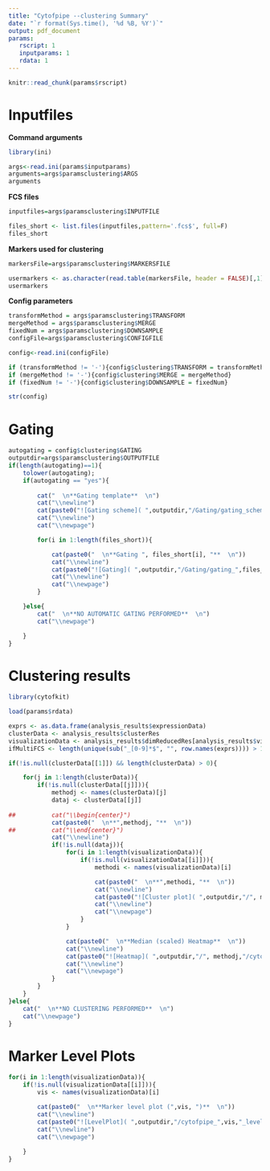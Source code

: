 ```yaml
---
title: "Cytofpipe --clustering Summary" 
date: "`r format(Sys.time(), '%d %B, %Y')`" 
output: pdf_document 
params:
   rscript: 1
   inputparams: 1
   rdata: 1
---
```



```r
knitr::read_chunk(params$rscript)
```


# Inputfiles

**Command arguments**
```r

library(ini)

args<-read.ini(params$inputparams)
arguments=args$paramsclustering$ARGS
arguments
```

**FCS files**
```r

inputfiles=args$paramsclustering$INPUTFILE

files_short <- list.files(inputfiles,pattern='.fcs$', full=F)
files_short
```

**Markers used for clustering**
```r

markersFile=args$paramsclustering$MARKERSFILE

usermarkers <- as.character(read.table(markersFile, header = FALSE)[,1])
usermarkers
```

**Config parameters**
```r

transformMethod = args$paramsclustering$TRANSFORM
mergeMethod = args$paramsclustering$MERGE
fixedNum = args$paramsclustering$DOWNSAMPLE
configFile=args$paramsclustering$CONFIGFILE

config<-read.ini(configFile)

if (transformMethod != '-'){config$clustering$TRANSFORM = transformMethod}
if (mergeMethod != '-'){config$clustering$MERGE = mergeMethod}
if (fixedNum != '-'){config$clustering$DOWNSAMPLE = fixedNum}

str(config)
```

\newpage						

# Gating

```r

autogating = config$clustering$GATING
outputdir=args$paramsclustering$OUTPUTFILE
if(length(autogating)==1){
	tolower(autogating);
	if(autogating == "yes"){
		
		cat("  \n**Gating template**  \n")
		cat("\\newline")
		cat(paste0("![Gating scheme]( ",outputdir,"/Gating/gating_scheme.pdf)"))
		cat("\\newline")
		cat("\\newpage")

		for(i in 1:length(files_short)){

			cat(paste0("  \n**Gating ", files_short[i], "**  \n"))
			cat("\\newline")
			cat(paste0("![Gating]( ",outputdir,"/Gating/gating_",files_short[i],".pdf)"))
			cat("\\newline")
			cat("\\newpage")
		}

	}else{
		cat("  \n**NO AUTOMATIC GATING PERFORMED**  \n")
		cat("\\newpage")

	}
}
```


# Clustering results

```r

library(cytofkit)

load(params$rdata)

exprs <- as.data.frame(analysis_results$expressionData)
clusterData <- analysis_results$clusterRes
visualizationData <- analysis_results$dimReducedRes[analysis_results$visualizationMethods]
ifMultiFCS <- length(unique(sub("_[0-9]*$", "", row.names(exprs)))) > 1

if(!is.null(clusterData[[1]]) && length(clusterData) > 0){

	for(j in 1:length(clusterData)){
		if(!is.null(clusterData[[j]])){
			methodj <- names(clusterData)[j]
			dataj <- clusterData[[j]]
			
##			cat("\\begin{center}")
			cat(paste0("  \n**",methodj, "**  \n"))
##			cat("\\end{center}")
			cat("\\newline")
			if(!is.null(dataj)){
				for(i in 1:length(visualizationData)){
					if(!is.null(visualizationData[[i]])){
						methodi <- names(visualizationData)[i]

						cat(paste0("  \n**",methodi, "**  \n"))
						cat("\\newline")
						cat(paste0("![Cluster plot]( ",outputdir,"/", methodj,"/cytofpipe_",methodi,"_",methodj,"_cluster_scatter_plot.pdf)"))
						cat("\\newline")
						cat("\\newpage")
					}
				}

				cat(paste0("  \n**Median (scaled) Heatmap**  \n"))
				cat("\\newline")
				cat(paste0("![Heatmap]( ",outputdir,"/", methodj,"/cytofpipe_",methodj,"_cluster_median_heatmap_scaled.pdf)"))
				cat("\\newline")
				cat("\\newpage")                          
			}
		}
	}
}else{
	cat("  \n**NO CLUSTERING PERFORMED**  \n")
	cat("\\newpage")
}

```


# Marker Level Plots

```r

for(i in 1:length(visualizationData)){
	if(!is.null(visualizationData[[i]])){
		vis <- names(visualizationData)[i]

		cat(paste0("  \n**Marker level plot (",vis, ")**  \n"))
		cat("\\newline")
		cat(paste0("![LevelPlot]( ",outputdir,"/cytofpipe_",vis,"_level_plot.pdf)"))
		cat("\\newline")
		cat("\\newpage")
	
	}
}

```
